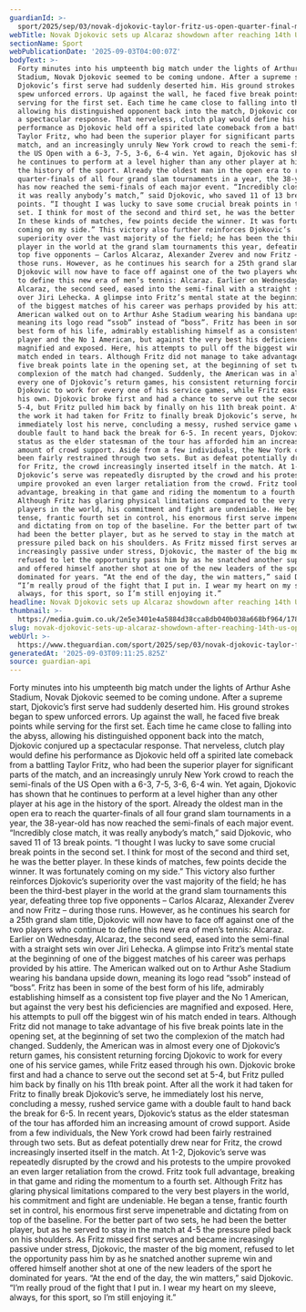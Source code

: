 ```yaml
---
guardianId: >-
  sport/2025/sep/03/novak-djokovic-taylor-fritz-us-open-quarter-final-match-report
webTitle: Novak Djokovic sets up Alcaraz showdown after reaching 14th US Open semi-final
sectionName: Sport
webPublicationDate: '2025-09-03T04:00:07Z'
bodyText: >-
  Forty minutes into his umpteenth big match under the lights of Arthur Ashe
  Stadium, Novak Djokovic seemed to be coming undone. After a supreme start,
  Djokovic’s first serve had suddenly deserted him. His ground strokes began to
  spew unforced errors. Up against the wall, he faced five break points while
  serving for the first set. Each time he came close to falling into the abyss,
  allowing his distinguished opponent back into the match, Djokovic conjured up
  a spectacular response. That nerveless, clutch play would define his
  performance as Djokovic held off a spirited late comeback from a battling
  Taylor Fritz, who had been the superior player for significant parts of the
  match, and an increasingly unruly New York crowd to reach the semi-finals of
  the US Open with a 6-3, 7-5, 3-6, 6-4 win. Yet again, Djokovic has shown that
  he continues to perform at a level higher than any other player at his age in
  the history of the sport. Already the oldest man in the open era to reach the
  quarter-finals of all four grand slam tournaments in a year, the 38-year-old
  has now reached the semi-finals of each major event. “Incredibly close match,
  it was really anybody’s match,” said Djokovic, who saved 11 of 13 break
  points. “I thought I was lucky to save some crucial break points in the second
  set. I think for most of the second and third set, he was the better player.
  In these kinds of matches, few points decide the winner. It was fortunately
  coming on my side.” This victory also further reinforces Djokovic’s
  superiority over the vast majority of the field; he has been the third-best
  player in the world at the grand slam tournaments this year, defeating three
  top five opponents – Carlos Alcaraz, Alexander Zverev and now Fritz – during
  those runs. However, as he continues his search for a 25th grand slam title,
  Djokovic will now have to face off against one of the two players who continue
  to define this new era of men’s tennis: Alcaraz. Earlier on Wednesday,
  Alcaraz, the second seed, eased into the semi-final with a straight sets win
  over Jiri Lehecka. A glimpse into Fritz’s mental state at the beginning of one
  of the biggest matches of his career was perhaps provided by his attire. The
  American walked out on to Arthur Ashe Stadium wearing his bandana upside down,
  meaning its logo read “ssob” instead of “boss”. Fritz has been in some of the
  best form of his life, admirably establishing himself as a consistent top five
  player and the No 1 American, but against the very best his deficiencies are
  magnified and exposed. Here, his attempts to pull off the biggest win of his
  match ended in tears. Although Fritz did not manage to take advantage of his
  five break points late in the opening set, at the beginning of set two the
  complexion of the match had changed. Suddenly, the American was in almost
  every one of Djokovic’s return games, his consistent returning forcing
  Djokovic to work for every one of his service games, while Fritz eased through
  his own. Djokovic broke first and had a chance to serve out the second set at
  5-4, but Fritz pulled him back by finally on his 11th break point. After all
  the work it had taken for Fritz to finally break Djokovic’s serve, he
  immediately lost his nerve, concluding a messy, rushed service game with a
  double fault to hand back the break for 6-5. In recent years, Djokovic’s
  status as the elder statesman of the tour has afforded him an increasing
  amount of crowd support. Aside from a few individuals, the New York crowd had
  been fairly restrained through two sets. But as defeat potentially drew near
  for Fritz, the crowd increasingly inserted itself in the match. At 1-2,
  Djokovic’s serve was repeatedly disrupted by the crowd and his protests to the
  umpire provoked an even larger retaliation from the crowd. Fritz took full
  advantage, breaking in that game and riding the momentum to a fourth set.
  Although Fritz has glaring physical limitations compared to the very best
  players in the world, his commitment and fight are undeniable. He began a
  tense, frantic fourth set in control, his enormous first serve impenetrable
  and dictating from on top of the baseline. For the better part of two sets, he
  had been the better player, but as he served to stay in the match at 4-5 the
  pressure piled back on his shoulders. As Fritz missed first serves and became
  increasingly passive under stress, Djokovic, the master of the big moment,
  refused to let the opportunity pass him by as he snatched another supreme win
  and offered himself another shot at one of the new leaders of the sport he
  dominated for years. “At the end of the day, the win matters,” said Djokovic.
  “I’m really proud of the fight that I put in. I wear my heart on my sleeve,
  always, for this sport, so I’m still enjoying it.”
headline: Novak Djokovic sets up Alcaraz showdown after reaching 14th US Open semi-final
thumbnail: >-
  https://media.guim.co.uk/2e5e3401e4a5884d38cca8db040b038a668bf964/178_0_3067_2452/500.jpg
slug: novak-djokovic-sets-up-alcaraz-showdown-after-reaching-14th-us-open-semi-final
webUrl: >-
  https://www.theguardian.com/sport/2025/sep/03/novak-djokovic-taylor-fritz-us-open-quarter-final-match-report
generatedAt: '2025-09-03T09:11:25.825Z'
source: guardian-api
---
```

Forty minutes into his umpteenth big match under the lights of Arthur Ashe Stadium, Novak Djokovic seemed to be coming undone. After a supreme start, Djokovic’s first serve had suddenly deserted him. His ground strokes began to spew unforced errors. Up against the wall, he faced five break points while serving for the first set. Each time he came close to falling into the abyss, allowing his distinguished opponent back into the match, Djokovic conjured up a spectacular response. That nerveless, clutch play would define his performance as Djokovic held off a spirited late comeback from a battling Taylor Fritz, who had been the superior player for significant parts of the match, and an increasingly unruly New York crowd to reach the semi-finals of the US Open with a 6-3, 7-5, 3-6, 6-4 win. Yet again, Djokovic has shown that he continues to perform at a level higher than any other player at his age in the history of the sport. Already the oldest man in the open era to reach the quarter-finals of all four grand slam tournaments in a year, the 38-year-old has now reached the semi-finals of each major event. “Incredibly close match, it was really anybody’s match,” said Djokovic, who saved 11 of 13 break points. “I thought I was lucky to save some crucial break points in the second set. I think for most of the second and third set, he was the better player. In these kinds of matches, few points decide the winner. It was fortunately coming on my side.” This victory also further reinforces Djokovic’s superiority over the vast majority of the field; he has been the third-best player in the world at the grand slam tournaments this year, defeating three top five opponents – Carlos Alcaraz, Alexander Zverev and now Fritz – during those runs. However, as he continues his search for a 25th grand slam title, Djokovic will now have to face off against one of the two players who continue to define this new era of men’s tennis: Alcaraz. Earlier on Wednesday, Alcaraz, the second seed, eased into the semi-final with a straight sets win over Jiri Lehecka. A glimpse into Fritz’s mental state at the beginning of one of the biggest matches of his career was perhaps provided by his attire. The American walked out on to Arthur Ashe Stadium wearing his bandana upside down, meaning its logo read “ssob” instead of “boss”. Fritz has been in some of the best form of his life, admirably establishing himself as a consistent top five player and the No 1 American, but against the very best his deficiencies are magnified and exposed. Here, his attempts to pull off the biggest win of his match ended in tears. Although Fritz did not manage to take advantage of his five break points late in the opening set, at the beginning of set two the complexion of the match had changed. Suddenly, the American was in almost every one of Djokovic’s return games, his consistent returning forcing Djokovic to work for every one of his service games, while Fritz eased through his own. Djokovic broke first and had a chance to serve out the second set at 5-4, but Fritz pulled him back by finally on his 11th break point. After all the work it had taken for Fritz to finally break Djokovic’s serve, he immediately lost his nerve, concluding a messy, rushed service game with a double fault to hand back the break for 6-5. In recent years, Djokovic’s status as the elder statesman of the tour has afforded him an increasing amount of crowd support. Aside from a few individuals, the New York crowd had been fairly restrained through two sets. But as defeat potentially drew near for Fritz, the crowd increasingly inserted itself in the match. At 1-2, Djokovic’s serve was repeatedly disrupted by the crowd and his protests to the umpire provoked an even larger retaliation from the crowd. Fritz took full advantage, breaking in that game and riding the momentum to a fourth set. Although Fritz has glaring physical limitations compared to the very best players in the world, his commitment and fight are undeniable. He began a tense, frantic fourth set in control, his enormous first serve impenetrable and dictating from on top of the baseline. For the better part of two sets, he had been the better player, but as he served to stay in the match at 4-5 the pressure piled back on his shoulders. As Fritz missed first serves and became increasingly passive under stress, Djokovic, the master of the big moment, refused to let the opportunity pass him by as he snatched another supreme win and offered himself another shot at one of the new leaders of the sport he dominated for years. “At the end of the day, the win matters,” said Djokovic. “I’m really proud of the fight that I put in. I wear my heart on my sleeve, always, for this sport, so I’m still enjoying it.”

